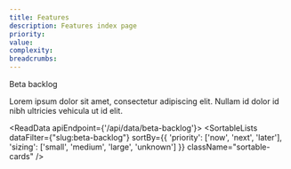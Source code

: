 ```yaml
---
title: Features
description: Features index page
priority:
value:
complexity:
breadcrumbs:
---
```


<Heading caption='Outputs from alpha' tag='h1'>Beta backlog</Heading>

<GridRow>
    <GridColumn width={'2/3'}>
        <LeadParagraph>
            Lorem ipsum dolor sit amet, consectetur adipiscing elit. Nullam id dolor id nibh ultricies vehicula ut id elit.
        </LeadParagraph>
    </GridColumn>
    <GridColumn width={'1/3'}>
    </GridColumn>
</GridRow>

<ReadData apiEndpoint={'/api/data/beta-backlog'}>
    <SortableLists dataFilter={"slug:beta-backlog"} sortBy={{
        'priority': ['now', 'next', 'later'], 'sizing': ['small', 'medium', 'large', 'unknown']
    }} className="sortable-cards" />
</ReadData>